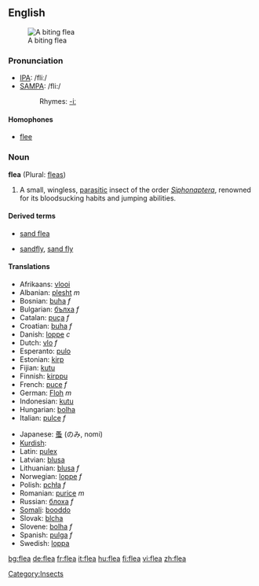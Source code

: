 ==English==
{{wikipedia}}
[[Image:Flea.jpg|thumb|right|A biting flea]]
===Pronunciation===
*[[w:IPA|IPA]]: /fliː/
*[[w:SAMPA|SAMPA]]: /fli:/
*:Rhymes: [[Rhymes:English:-iː|-iː]]

====Homophones====
*[[flee]]

===Noun===
'''flea''' (Plural: [[fleas]])
# A small, wingless, [[parasitic]] insect of the order ''[[Siphonaptera]]'', renowned for its bloodsucking habits and jumping abilities.

====Derived terms====
{{top}}
*[[sand flea]]
{{mid}}
*[[sandfly]], [[sand fly]]
{{bottom}}

====Translations====
{{top}}
*Afrikaans: [[vlooi]]
*Albanian: [[plesht]] ''m''
*Bosnian: [[buha]] ''f''
*Bulgarian: [[бълха]] ''f''
*Catalan: [[puça]] ''f''
*Croatian: [[buha]] ''f''
*Danish: [[loppe]] ''c''
*Dutch: [[vlo]] ''f''
*Esperanto: [[pulo]]
*Estonian: [[kirp]]
*Fijian: [[kutu]]
*Finnish: [[kirppu]]
*French: [[puce]] ''f''
*German: [[Floh]] ''m''
*Indonesian: [[kutu]]
*Hungarian: [[bolha]]
*Italian: [[pulce]] ''f''
{{mid}}
*Japanese: [[蚤]] (のみ, nomi)
*[[Kurdish]]: {{trad|ku|kêç}}
*Latin: [[pulex]]
*Latvian: [[blusa]] {{f}} 
*Lithuanian: [[blusa]] ''f''
*Norwegian: [[loppe]] ''f''
*Polish: [[pchła]] ''f''
*Romanian: [[purice]] ''m''
*Russian: [[блоха]] ''f''
*[[Somali]]: [[booddo]]
*Slovak: [[blcha]]
*Slovene: [[bolha]] ''f''
*Spanish: [[pulga]] ''f''
*Swedish: [[loppa]]
{{bottom}}

[[Category:Insects]]

[[bg:flea]]
[[de:flea]]
[[fr:flea]]
[[it:flea]]
[[hu:flea]]
[[fi:flea]]
[[vi:flea]]
[[zh:flea]]